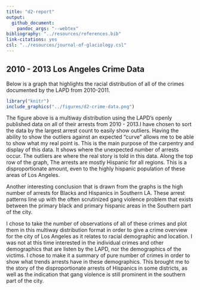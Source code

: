 ```yaml
---
title: "d2-report"
output: 
  github_document:
    pandoc_args: "--webtex"
bibliography: "../resources/references.bib"
link-citations: yes
csl: "../resources/journal-of-glaciology.csl"
---
```


## 2010 - 2013 Los Angeles Crime Data

Below is a graph that highlights the racial distribution of all of the crimes documented by the LAPD from 2010-2011. 



```r
library("knitr")
include_graphics("../figures/d2-crime-data.png")
```

The figure above is a multiway distribution using the LAPD's openly published data on all of their arrests from 2010 - 2013.I have chosen to sort the data by the largest arrest count to easily show outliers. Having the ability to show the outliers against an expected "curve" allows me to be able to show what my real point is. This is the main purpose of the carpentry and display of this data. It shows where the unexpected number of arrests occur. The outliers are where the real story is told in this data. Along the top row of the graph, The arrests are mostly Hispanic for all regions. This is a disproportionate amount, even to the highly hispanic population of these areas of Los Angeles. 

Another interesting conclusion that is drawn from the graphs is the high number of arrests for Blacks and Hispanics in Southern LA. These arrest patterns line up with the often scrutinized gang violence problem that exists between the primary black and primary hispanic areas in the Southern part of the city.

I chose to take the number of observations of all of these crimes and plot them in this multiway distribution format in order to give a crime overview for the city of Los Angeles as it relates to racial demographic and location. I was not at this time interested in the individual crimes and other demographics that are listen by the LAPD, nor the demographics of the victims. I chose to make it a summary of pure number of crimes in order to show what trends arrests have in these demographics. This brought me to the story of the disproportionate arrests of Hispanics in some districts, as well as the indication that gang violence is still prominent in the southern part of the city.


